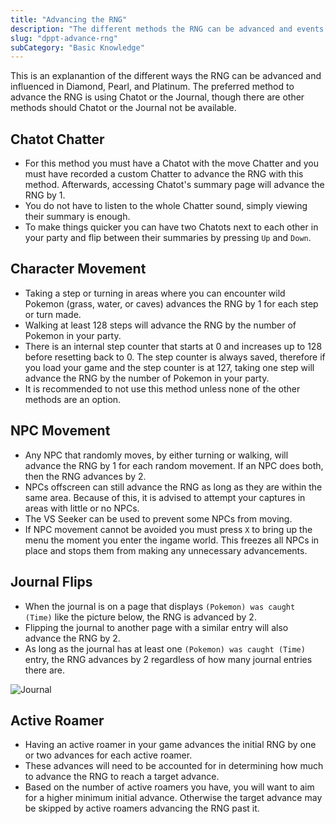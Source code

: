 ```yaml
---
title: "Advancing the RNG"
description: "The different methods the RNG can be advanced and events that influence the RNG"
slug: "dppt-advance-rng"
subCategory: "Basic Knowledge"
---
```


This is an explanantion of the different ways the RNG can be advanced and influenced in Diamond, Pearl, and Platinum. The preferred method to advance the RNG is using Chatot or the Journal, though there are other methods should Chatot or the Journal not be available.

## Chatot Chatter

- For this method you must have a Chatot with the move Chatter and you must have recorded a custom Chatter to advance the RNG with this method. Afterwards, accessing Chatot's summary page will advance the RNG by 1.
- You do not have to listen to the whole Chatter sound, simply viewing their summary is enough.
- To make things quicker you can have two Chatots next to each other in your party and flip between their summaries by pressing `Up` and `Down`.

## Character Movement

- Taking a step or turning in areas where you can encounter wild Pokemon (grass, water, or caves) advances the RNG by 1 for each step or turn made.
- Walking at least 128 steps will advance the RNG by the number of Pokemon in your party.
- There is an internal step counter that starts at 0 and increases up to 128 before resetting back to 0. The step counter is always saved, therefore if you load your game and the step counter is at 127, taking one step will advance the RNG by the number of Pokemon in your party.
- It is recommended to not use this method unless none of the other methods are an option.

## NPC Movement

- Any NPC that randomly moves, by either turning or walking, will advance the RNG by 1 for each random movement. If an NPC does both, then the RNG advances by 2.
- NPCs offscreen can still advance the RNG as long as they are within the same area. Because of this, it is advised to attempt your captures in areas with little or no NPCs.
- The VS Seeker can be used to prevent some NPCs from moving.
- If NPC movement cannot be avoided you must press `X` to bring up the menu the moment you enter the ingame world. This freezes all NPCs in place and stops them from making any unnecessary advancements.

## Journal Flips

- When the journal is on a page that displays `(Pokemon) was caught (Time)` like the picture below, the RNG is advanced by 2.
- Flipping the journal to another page with a similar entry will also advance the RNG by 2.
- As long as the journal has at least one `(Pokemon) was caught (Time)` entry, the RNG advances by 2 regardless of how many journal entries there are.

![Journal](../../images/Diamond-Pearl-Platinum/Advance-RNG/Journal.png)

## Active Roamer

- Having an active roamer in your game advances the initial RNG by one or two advances for each active roamer.
- These advances will need to be accounted for in determining how much to advance the RNG to reach a target advance.
- Based on the number of active roamers you have, you will want to aim for a higher minimum initial advance. Otherwise the target advance may be skipped by active roamers advancing the RNG past it.
